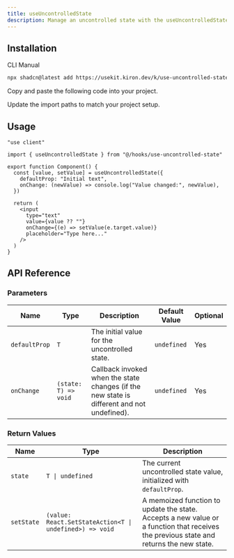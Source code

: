 ```yaml
---
title: useUncontrolledState
description: Manage an uncontrolled state with the useUncontrolledState hook, providing methods to set it to true, false, or toggle between them.
---
```


<ComponentPreview name="use-uncontrolled-state-demo" />

## Installation

<CodeTabs>

<TabsList>
  <TabsTrigger value="cli">CLI</TabsTrigger>
  <TabsTrigger value="manual">Manual</TabsTrigger>
</TabsList>

<TabsContent value="cli">

```bash
npx shadcn@latest add https://usekit.kiron.dev/k/use-uncontrolled-state
```

</TabsContent>

<TabsContent value="manual">

<Steps>

<Step>Copy and paste the following code into your project.</Step>

<ComponentSource name="use-uncontrolled-state" />

<Step>Update the import paths to match your project setup.</Step>

</Steps>

</TabsContent>

</CodeTabs>

## Usage

```tsx {3, 6-9}
"use client"

import { useUncontrolledState } from "@/hooks/use-uncontrolled-state"

export function Component() {
  const [value, setValue] = useUncontrolledState({
    defaultProp: "Initial text",
    onChange: (newValue) => console.log("Value changed:", newValue),
  })

  return (
    <input
      type="text"
      value={value ?? ""}
      onChange={(e) => setValue(e.target.value)}
      placeholder="Type here..."
    />
  )
}
```

## API Reference

### Parameters

| Name          | Type                 | Description                                                                                | Default Value | Optional |
| ------------- | -------------------- | ------------------------------------------------------------------------------------------ | ------------- | -------- |
| `defaultProp` | `T`                  | The initial value for the uncontrolled state.                                              | `undefined`   | Yes      |
| `onChange`    | `(state: T) => void` | Callback invoked when the state changes (if the new state is different and not undefined). | `undefined`   | Yes      |

### Return Values

| Name       | Type                                                    | Description                                                                                                                            |
| ---------- | ------------------------------------------------------- | -------------------------------------------------------------------------------------------------------------------------------------- |
| `state`    | `T \| undefined`                                        | The current uncontrolled state value, initialized with `defaultProp`.                                                                  |
| `setState` | `(value: React.SetStateAction<T \| undefined>) => void` | A memoized function to update the state. Accepts a new value or a function that receives the previous state and returns the new state. |
